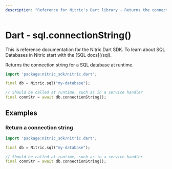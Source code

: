 ```yaml
---
description: "Reference for Nitric's Dart library - Returns the connection string for a SQL database at runtime."
---
```


# Dart - sql.connectionString()

<Note>
  This is reference documentation for the Nitric Dart SDK. To learn about SQL
  Databases in Nitric start with the [SQL docs](/sql).
</Note>

Returns the connection string for a SQL database at runtime.

```dart
import 'package:nitric_sdk/nitric.dart';

final db = Nitric.sql("my-database");

// Should be called at runtime, such as in a service handler
final connStr = await db.connectionString();
```

## Examples

### Return a connection string

```dart
import 'package:nitric_sdk/nitric.dart';

final db = Nitric.sql("my-database");

// Should be called at runtime, such as in a service handler
final connStr = await db.connectionString();
```
